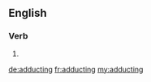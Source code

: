 ==English==

===Verb===
{{head|en|present participle}}

# {{present participle of|adduct|lang=en}}

[[de:adducting]]
[[fr:adducting]]
[[my:adducting]]